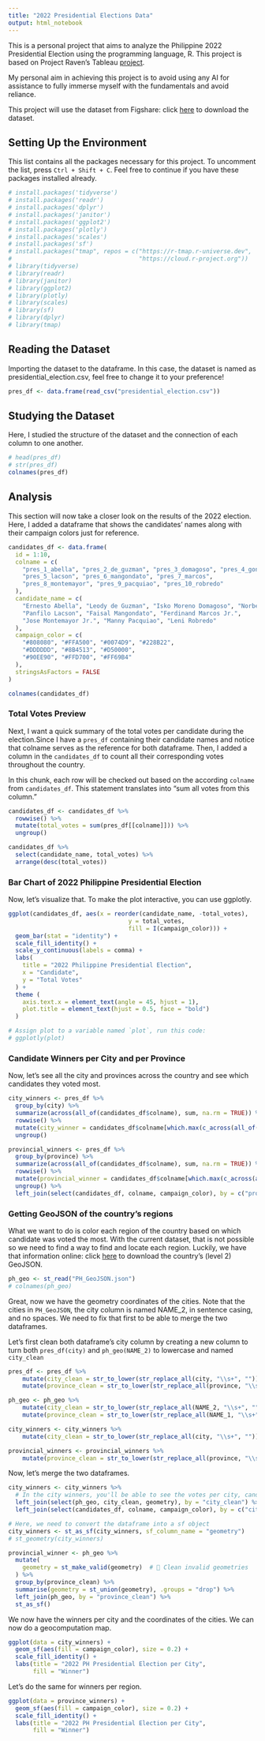 ```yaml
---
title: "2022 Presidential Elections Data"
output: html_notebook
---
```


This is a personal project that aims to analyze the Philippine 2022 Presidential Election using the programming language, R. This project is based on Project Raven's Tableau [project](https://www.facebook.com/61562294530876/posts/pfbid02bwLWd45JfRSiCbmaFYBJRfM4WbYD6diK8rBAHRzoDjDwoZF8DWW8HZJ6gKJRhp9tl/). 

My personal aim in achieving this project is to avoid using any AI for assistance to fully immerse myself with the fundamentals and avoid reliance.

This project will use the dataset from Figshare: click [here](https://figshare.com/articles/dataset/2022_Presidential_Elections_Data/19755469?file=35101492) to download the dataset.

## Setting Up the Environment

This list contains all the packages necessary for this project. To uncomment the list, press `Ctrl + Shift + C`. Feel free to continue if you have these packages installed already.

```r
# install.packages('tidyverse')
# install.packages('readr')
# install.packages('dplyr')
# install.packages('janitor')
# install.packages('ggplot2')
# install.packages('plotly')
# install.packages('scales')
# install.packages('sf')
# install.packages("tmap", repos = c("https://r-tmap.r-universe.dev",
#                                    "https://cloud.r-project.org"))
# library(tidyverse)
# library(readr)
# library(janitor)
# library(ggplot2)
# library(plotly)
# library(scales)
# library(sf)
# library(dplyr)
# library(tmap)
```

## Reading the Dataset

Importing the dataset to the dataframe. In this case, the dataset is named as presidential_election.csv, feel free to change it to your preference!

```r
pres_df <- data.frame(read_csv("presidential_election.csv"))

```

## Studying the Dataset

Here, I studied the structure of the dataset and the connection of each column to one another.

```r
# head(pres_df)
# str(pres_df)
colnames(pres_df)
```

## Analysis 

This section will now take a closer look on the results of the 2022 election. Here, I added a dataframe that shows the candidates' names along with their campaign colors just for reference.

```r
candidates_df <- data.frame(
  id = 1:10,
  colname = c(
    "pres_1_abella", "pres_2_de_guzman", "pres_3_domagoso", "pres_4_gonzales", 
    "pres_5_lacson", "pres_6_mangondato", "pres_7_marcos", 
    "pres_8_montemayor", "pres_9_pacquiao", "pres_10_robredo"
  ),
  candidate_name = c(
    "Ernesto Abella", "Leody de Guzman", "Isko Moreno Domagoso", "Norberto Gonzales",
    "Panfilo Lacson", "Faisal Mangondato", "Ferdinand Marcos Jr.",
    "Jose Montemayor Jr.", "Manny Pacquiao", "Leni Robredo"
  ),
  campaign_color = c(
    "#808080", "#FFA500", "#0074D9", "#228B22",
    "#DDDDDD", "#8B4513", "#D50000",
    "#90EE90", "#FFD700", "#FF69B4"
  ),
  stringsAsFactors = FALSE
)

colnames(candidates_df)
```
### Total Votes Preview

Next, I want a quick summary of the total votes per candidate during the election.Since I have a `pres_df` containing their candidate names and notice that colname serves as the reference for both dataframe. Then, I added a column in the `candidates_df` to count all their corresponding votes throughout the country. 

In this chunk, each row will be checked out based on the according `colname` from `candidates_df`. This statement translates into "sum all votes from this column."

```r
candidates_df <- candidates_df %>%
  rowwise() %>%
  mutate(total_votes = sum(pres_df[[colname]])) %>%
  ungroup() 

candidates_df %>%
  select(candidate_name, total_votes) %>%
  arrange(desc(total_votes))
```

### Bar Chart of 2022 Philippine Presidential Election

Now, let's visualize that. To make the plot interactive, you can use ggplotly.

```r
ggplot(candidates_df, aes(x = reorder(candidate_name, -total_votes),
                                  y = total_votes,
                                  fill = I(campaign_color))) + 
  geom_bar(stat = "identity") +
  scale_fill_identity() + 
  scale_y_continuous(labels = comma) +
  labs(
    title = "2022 Philippine Presidential Election",
    x = "Candidate",
    y = "Total Votes"
  ) +
  theme (
    axis.text.x = element_text(angle = 45, hjust = 1),
    plot.title = element_text(hjust = 0.5, face = "bold")
  )

# Assign plot to a variable named `plot`, run this code:
# ggplotly(plot)  
```

### Candidate Winners per City and per Province

Now, let's see all the city and provinces across the country and see which candidates they voted most. 

```r
city_winners <- pres_df %>% 
  group_by(city) %>%
  summarize(across(all_of(candidates_df$colname), sum, na.rm = TRUE)) %>%
  rowwise() %>%
  mutate(city_winner = candidates_df$colname[which.max(c_across(all_of(candidates_df$colname)))]) %>%
  ungroup()

provincial_winners <- pres_df %>% 
  group_by(province) %>%
  summarize(across(all_of(candidates_df$colname), sum, na.rm = TRUE)) %>%
  rowwise() %>%
  mutate(provincial_winner = candidates_df$colname[which.max(c_across(all_of(candidates_df$colname)))]) %>%
  ungroup() %>% 
  left_join(select(candidates_df, colname, campaign_color), by = c("provincial_winner" = "colname"))
```

### Getting GeoJSON of the country's regions

What we want to do is color each region of the country based on which candidate was voted the most. With the current dataset, that is not possible so we need to find a way to find and locate each region. Luckily, we have that information online: click [here](https://gadm.org/download_country.html) to download the country's (level 2) GeoJSON. 

```r
ph_geo <- st_read("PH_GeoJSON.json")
# colnames(ph_geo)
```
Great, now we have the geometry coordinates of the cities. Note that the cities in `PH_GeoJSON`, the city column is named NAME_2, in sentence casing, and no spaces. We need to fix that first to be able to merge the two dataframes.

Let's first clean both dataframe's city column by creating a new column to turn both `pres_df(city)` and `ph_geo(NAME_2)` to lowercase and named `city_clean`

```r
pres_df <- pres_df %>%
    mutate(city_clean = str_to_lower(str_replace_all(city, "\\s+", ""))) %>% 
    mutate(province_clean = str_to_lower(str_replace_all(province, "\\s+", "")))

ph_geo <- ph_geo %>% 
    mutate(city_clean = str_to_lower(str_replace_all(NAME_2, "\\s+", ""))) %>% 
    mutate(province_clean = str_to_lower(str_replace_all(NAME_1, "\\s+", "")))

city_winners <- city_winners %>% 
    mutate(city_clean = str_to_lower(str_replace_all(city, "\\s+", "")))

provincial_winners <- provincial_winners %>% 
    mutate(province_clean = str_to_lower(str_replace_all(province, "\\s+", "")))
```

Now, let's merge the two dataframes.

```r
city_winners <- city_winners %>%
  # In the city winners, you'll be able to see the votes per city, candidate who won, their campaign color, and the city's geometry.
  left_join(select(ph_geo, city_clean, geometry), by = "city_clean") %>% 
  left_join(select(candidates_df, colname, campaign_color), by = c("city_winner" = "colname"))

# Here, we need to convert the dataframe into a sf object
city_winners <- st_as_sf(city_winners, sf_column_name = "geometry")
# st_geometry(city_winners)

provincial_winner <- ph_geo %>%
  mutate(
    geometry = st_make_valid(geometry)  # 🧹 Clean invalid geometries
  ) %>%
  group_by(province_clean) %>%
  summarise(geometry = st_union(geometry), .groups = "drop") %>% 
  left_join(ph_geo, by = "province_clean") %>%
  st_as_sf()
```

We now have the winners per city and the coordinates of the cities. We can now do a geocomputation map.

```r
ggplot(data = city_winners) +
  geom_sf(aes(fill = campaign_color), size = 0.2) +
  scale_fill_identity() +
  labs(title = "2022 PH Presidential Election per City",
       fill = "Winner")
```

Let's do the same for winners per region.

```r
ggplot(data = province_winners) +
  geom_sf(aes(fill = campaign_color), size = 0.2) +
  scale_fill_identity() +
  labs(title = "2022 PH Presidential Election per City",
       fill = "Winner")
```

